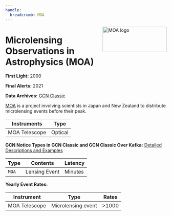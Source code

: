 ```yaml
---
handle:
  breadcrumb: MOA
---
```



<img
  src={logo}
  align="right"
  width="200"
  height="79"
  alt="MOA logo"
  className="grid-col-6 mobile-lg:grid-col-4 tablet:grid-col-2 desktop:grid-col-3 height-auto"
/>

# Microlensing Observations in Astrophysics (MOA)

**First Light:** 2000

**Final Alerts:** 2021

**Data Archives:**
[GCN Classic](https://gcn.gsfc.nasa.gov/moa_events.html)

[MOA](http://www2.phys.canterbury.ac.nz/moa/) is a project involving scientists in Japan and New Zealand to distribute microlensing events before their peak.

| Instruments   | Type    |
| ------------- | ------- |
| MOA Telescope | Optical |

**GCN Notice Types in GCN Classic and GCN Classic Over Kafka:**
[Detailed Descriptions and Examples](https://gcn.gsfc.nasa.gov/moa.html)

| Type  | Contents      | Latency |
| ----- | ------------- | ------- |
| `MOA` | Lensing Event | Minutes |

**Yearly Event Rates:**

<div className="overflow-table">

| Instrument    | Type               | Rates    |
| ------------- | ------------------ | -------- |
| MOA Telescope | Microlensing event | &gt;1000 |

</div>
